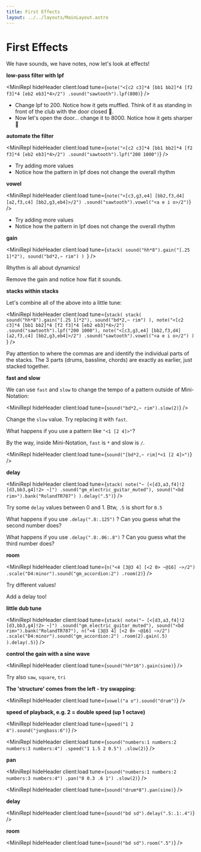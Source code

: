 ```yaml
---
title: First Effects
layout: ../../layouts/MainLayout.astro
---
```



# First Effects


We have sounds, we have notes, now let's look at effects!

**low-pass filter with lpf**

<MiniRepl
  hideHeader
  client:load
  tune={`note("<[c2 c3]*4 [bb1 bb2]*4 [f2 f3]*4 [eb2 eb3]*4>/2")
.sound("sawtooth").lpf(800)`}
/>

<Box>

- Change lpf to 200. Notice how it gets muffled. Think of it as standing in front of the club with the door closed 🚪.
- Now let's open the door... change it to 8000. Notice how it gets sharper 🪩

</Box>

**automate the filter**

<MiniRepl
  hideHeader
  client:load
  tune={`note("<[c2 c3]*4 [bb1 bb2]*4 [f2 f3]*4 [eb2 eb3]*4>/2")
.sound("sawtooth").lpf("200 1000")`}
/>

<Box>

- Try adding more values
- Notice how the pattern in lpf does not change the overall rhythm

</Box>

**vowel**

<MiniRepl
  hideHeader
  client:load
  tune={`note("<[c3,g3,e4] [bb2,f3,d4] [a2,f3,c4] [bb2,g3,eb4]>/2")
.sound("sawtooth").vowel("<a e i o>/2")`}
/>

<Box>

- Try adding more values
- Notice how the pattern in lpf does not change the overall rhythm

</Box>

**gain**

<MiniRepl
  hideHeader
  client:load
  tune={`stack(
  sound("hh*8").gain("[.25 1]*2"),
  sound("bd*2,~ rim")
) `}
/>

<Box>

Rhythm is all about dynamics!

Remove the gain and notice how flat it sounds.

</Box>

**stacks within stacks**

Let's combine all of the above into a little tune:

<MiniRepl
  hideHeader
  client:load
  tune={`stack(
  stack(
    sound("hh*8").gain("[.25 1]*2"),
    sound("bd*2,~ rim")
  ),
  note("<[c2 c3]*4 [bb1 bb2]*4 [f2 f3]*4 [eb2 eb3]*4>/2")
  .sound("sawtooth").lpf("200 1000"),
  note("<[c3,g3,e4] [bb2,f3,d4] [a2,f3,c4] [bb2,g3,eb4]>/2")
  .sound("sawtooth").vowel("<a e i o>/2")
) `}
/>

<Box>

Pay attention to where the commas are and identify the individual parts of the stacks.
The 3 parts (drums, bassline, chords) are exactly as earlier, just stacked together.

</Box>

**fast and slow**

We can use `fast` and `slow` to change the tempo of a pattern outside of Mini-Notation:

<MiniRepl hideHeader client:load tune={`sound("bd*2,~ rim").slow(2)`} />

<Box>

Change the `slow` value. Try replacing it with `fast`.

What happens if you use a pattern like `"<1 [2 4]>"`?

</Box>

By the way, inside Mini-Notation, `fast` is `*` and slow is `/`.

<MiniRepl hideHeader client:load tune={`sound("[bd*2,~ rim]*<1 [2 4]>")`} />

**delay**

<MiniRepl
  hideHeader
  client:load
  tune={`stack(
  note("~ [<[d3,a3,f4]!2 [d3,bb3,g4]!2> ~]")
  .sound("gm_electric_guitar_muted"),
  sound("<bd rim>").bank("RolandTR707")
).delay(".5")`}
/>

<Box>

Try some `delay` values between 0 and 1. Btw, `.5` is short for `0.5`

What happens if you use `.delay(".8:.125")` ? Can you guess what the second number does?

What happens if you use `.delay(".8:.06:.8")` ? Can you guess what the third number does?

</Box>

**room**

<MiniRepl
  hideHeader
  client:load
  tune={`n("<4 [3@3 4] [<2 0> ~@16] ~>/2")
.scale("D4:minor").sound("gm_accordion:2")
.room(2)`}
/>

<Box>

Try different values!

Add a delay too!

</Box>

**little dub tune**

<MiniRepl
  hideHeader
  client:load
  tune={`stack(
  note("~ [<[d3,a3,f4]!2 [d3,bb3,g4]!2> ~]")
  .sound("gm_electric_guitar_muted"),
  sound("<bd rim>").bank("RolandTR707"),
  n("<4 [3@3 4] [<2 0> ~@16] ~>/2")
  .scale("D4:minor").sound("gm_accordion:2")
  .room(2).gain(.5)
).delay(.5)`}
/>

**control the gain with a sine wave**

<MiniRepl hideHeader client:load tune={`sound("hh*16").gain(sine)`} />

Try also `saw`, `square`, `tri`

**The 'structure' comes from the left - try swapping:**

<MiniRepl hideHeader client:load tune={`vowel("a o").sound("drum")`} />

**speed of playback, e.g. 2 = double speed (up 1 octave)**

<MiniRepl hideHeader client:load tune={`speed("1 2 4").sound("jungbass:6")`} />

<MiniRepl
  hideHeader
  client:load
  tune={`sound("numbers:1 numbers:2 numbers:3 numbers:4")
.speed("1 1.5 2 0.5")
.slow(2)`}
/>

**pan**

<MiniRepl
  hideHeader
  client:load
  tune={`sound("numbers:1 numbers:2 numbers:3 numbers:4")
.pan("0 0.3 .6 1")
.slow(2)`}
/>

<MiniRepl hideHeader client:load tune={`sound("drum*8").pan(sine)`} />

**delay**

<MiniRepl hideHeader client:load tune={`sound("bd sd").delay(".5:.1:.4")`} />

**room**

<MiniRepl hideHeader client:load tune={`sound("bd sd").room(".5")`} />
